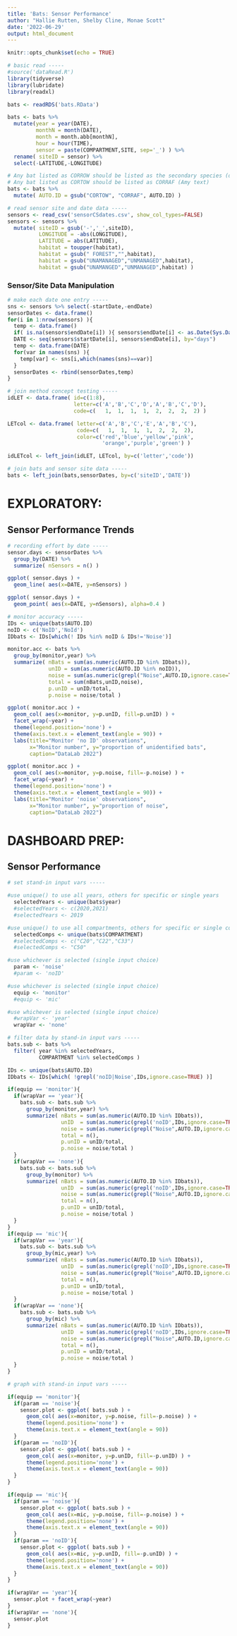 ```yaml
---
title: 'Bats: Sensor Performance'
author: "Hallie Rutten, Shelby Cline, Monae Scott"
date: '2022-06-29'
output: html_document
---
```


```r
knitr::opts_chunk$set(echo = TRUE)

# basic read -----
#source('dataRead.R')
library(tidyverse)
library(lubridate)
library(readxl)

bats <- readRDS('bats.RData')

bats <- bats %>% 
  mutate(year = year(DATE), 
         monthN = month(DATE),
         month = month.abb[monthN],
         hour = hour(TIME),
         sensor = paste(COMPARTMENT,SITE, sep='_') ) %>% 
  rename( siteID = sensor) %>% 
  select(-LATITUDE,-LONGITUDE)

# Any bat listed as CORROW should be listed as the secondary species (document)
# Any bat listed as CORTOW should be listed as CORRAF (Amy text)
bats <- bats %>% 
  mutate( AUTO.ID = gsub("CORTOW", "CORRAF", AUTO.ID) )

# read sensor site and date data -----
sensors <- read_csv('sensorCSdates.csv', show_col_types=FALSE) 
sensors <- sensors %>% 
  mutate( siteID = gsub('-','_',siteID),
          LONGITUDE = -abs(LONGITUDE), 
          LATITUDE = abs(LATITUDE),
          habitat = toupper(habitat),
          habitat = gsub(" FOREST","",habitat),
          habitat = gsub("UNAMANAGED","UNMANAGED",habitat),
          habitat = gsub("UNAMANGED","UNMANAGED",habitat) )
```

### Sensor/Site Data Manipulation

```r
# make each date one entry -----
sns <- sensors %>% select(-startDate,-endDate)
sensorDates <- data.frame()
for(i in 1:nrow(sensors) ){
  temp <- data.frame()
  if( is.na(sensors$endDate[i]) ){ sensors$endDate[i] <- as.Date(Sys.Date()) }
  DATE <- seq(sensors$startDate[i], sensors$endDate[i], by="days")
  temp <- data.frame(DATE)
  for(var in names(sns) ){
    temp[var] <- sns[i,which(names(sns)==var)]
  }
  sensorDates <- rbind(sensorDates,temp)
}
```

```r
# join method concept testing -----
idLET <- data.frame( id=c(1:8), 
                     letter=c('A','B','C','D','A','B','C','D'),
                     code=c(   1,  1,  1,  1,  2,  2,  2,  2) )

LETcol <- data.frame( letter=c('A','B','C','E','A','B','C'), 
                      code=c(   1,  1,  1,  1,  2,  2,  2),
                      color=c('red','blue','yellow','pink',
                              'orange','purple','green') )

idLETcol <- left_join(idLET, LETcol, by=c('letter','code'))
```

```r
# join bats and sensor site data -----
bats <- left_join(bats,sensorDates, by=c('siteID','DATE'))
```





# EXPLORATORY:

## Sensor Performance Trends

```r
# recording effort by date -----
sensor.days <- sensorDates %>% 
  group_by(DATE) %>% 
  summarize( nSensors = n() )

ggplot( sensor.days ) +
  geom_line( aes(x=DATE, y=nSensors) )

ggplot( sensor.days ) +
  geom_point( aes(x=DATE, y=nSensors), alpha=0.4 )
```

```r
# monitor accuracy -----
IDs <- unique(bats$AUTO.ID)
noID <- c('NoID','NoId')
IDbats <- IDs[which(! IDs %in% noID & IDs!='Noise')]

monitor.acc <- bats %>% 
  group_by(monitor,year) %>% 
  summarize( nBats = sum(as.numeric(AUTO.ID %in% IDbats)),
             unID = sum(as.numeric(AUTO.ID %in% noID)),
             noise = sum(as.numeric(grepl("Noise",AUTO.ID,ignore.case=TRUE))),
             total = sum(nBats,unID,noise),
             p.unID = unID/total, 
             p.noise = noise/total )

ggplot( monitor.acc ) +
  geom_col( aes(x=monitor, y=p.unID, fill=p.unID) ) +
  facet_wrap(~year) +
  theme(legend.position='none') +
  theme(axis.text.x = element_text(angle = 90)) +
  labs(title="Monitor 'no ID' observations",
       x="Monitor number", y="proportion of unidentified bats",
       caption="DataLab 2022")

ggplot( monitor.acc ) +
  geom_col( aes(x=monitor, y=p.noise, fill=-p.noise) ) +
  facet_wrap(~year) +
  theme(legend.position='none') +
  theme(axis.text.x = element_text(angle = 90)) +
  labs(title="Monitor 'noise' observations",
       x="Monitor number", y="proportion of noise",
       caption="DataLab 2022")
```





# DASHBOARD PREP:

## Sensor Performance

```r
# set stand-in input vars -----

#use unique() to use all years, others for specific or single years
  selectedYears <- unique(bats$year)
  #selectedYears <- c(2020,2021)
  #selectedYears <- 2019

#use unique() to use all compartments, others for specific or single compartments
  selectedComps <- unique(bats$COMPARTMENT)
  #selectedComps <- c("C20","C22","C33")
  #selectedComps <- "C50"

#use whichever is selected (single input choice)
  param <- 'noise'
  #param <- 'noID'

#use whichever is selected (single input choice)
  equip <- 'monitor'
  #equip <- 'mic'

#use whichever is selected (single input choice)
  #wrapVar <- 'year'
  wrapVar <- 'none'
```

```r
# filter data by stand-in input vars -----
bats.sub <- bats %>% 
  filter( year %in% selectedYears,
          COMPARTMENT %in% selectedComps )

IDs <- unique(bats$AUTO.ID)
IDbats <- IDs[which( !grepl('noID|Noise',IDs,ignore.case=TRUE) )]

if(equip == 'monitor'){
  if(wrapVar == 'year'){
    bats.sub <- bats.sub %>% 
      group_by(monitor,year) %>% 
      summarize( nBats = sum(as.numeric(AUTO.ID %in% IDbats)),
                 unID  = sum(as.numeric(grepl('noID',IDs,ignore.case=TRUE))),
                 noise = sum(as.numeric(grepl("Noise",AUTO.ID,ignore.case=TRUE))),
                 total = n(),
                 p.unID = unID/total, 
                 p.noise = noise/total )
  }
  if(wrapVar == 'none'){
    bats.sub <- bats.sub %>% 
      group_by(monitor) %>% 
      summarize( nBats = sum(as.numeric(AUTO.ID %in% IDbats)),
                 unID  = sum(as.numeric(grepl('noID',IDs,ignore.case=TRUE))),
                 noise = sum(as.numeric(grepl("Noise",AUTO.ID,ignore.case=TRUE))),
                 total = n(),
                 p.unID = unID/total, 
                 p.noise = noise/total )
  }
}
if(equip == 'mic'){
  if(wrapVar == 'year'){
    bats.sub <- bats.sub %>% 
      group_by(mic,year) %>% 
      summarize( nBats = sum(as.numeric(AUTO.ID %in% IDbats)),
                 unID  = sum(as.numeric(grepl('noID',IDs,ignore.case=TRUE))),
                 noise = sum(as.numeric(grepl("Noise",AUTO.ID,ignore.case=TRUE))),
                 total = n(),
                 p.unID = unID/total, 
                 p.noise = noise/total )
  }
  if(wrapVar == 'none'){
    bats.sub <- bats.sub %>% 
      group_by(mic) %>% 
      summarize( nBats = sum(as.numeric(AUTO.ID %in% IDbats)),
                 unID  = sum(as.numeric(grepl('noID',IDs,ignore.case=TRUE))),
                 noise = sum(as.numeric(grepl("Noise",AUTO.ID,ignore.case=TRUE))),
                 total = n(),
                 p.unID = unID/total, 
                 p.noise = noise/total )
  }
}
```

```r
# graph with stand-in input vars -----

if(equip == 'monitor'){
  if(param == 'noise'){
    sensor.plot <- ggplot( bats.sub ) +
      geom_col( aes(x=monitor, y=p.noise, fill=-p.noise) ) +
      theme(legend.position='none') +
      theme(axis.text.x = element_text(angle = 90))
  }
  if(param == 'noID'){
    sensor.plot <- ggplot( bats.sub ) +
      geom_col( aes(x=monitor, y=p.unID, fill=-p.unID) ) +
      theme(legend.position='none') +
      theme(axis.text.x = element_text(angle = 90))
  }
}

if(equip == 'mic'){
  if(param == 'noise'){
    sensor.plot <- ggplot( bats.sub ) +
      geom_col( aes(x=mic, y=p.noise, fill=-p.noise) ) +
      theme(legend.position='none') +
      theme(axis.text.x = element_text(angle = 90))
  }
  if(param == 'noID'){
    sensor.plot <- ggplot( bats.sub ) +
      geom_col( aes(x=mic, y=p.unID, fill=-p.unID) ) +
      theme(legend.position='none') +
      theme(axis.text.x = element_text(angle = 90))
  }
}

if(wrapVar == 'year'){
  sensor.plot + facet_wrap(~year)
}
if(wrapVar == 'none'){
  sensor.plot
}
```

